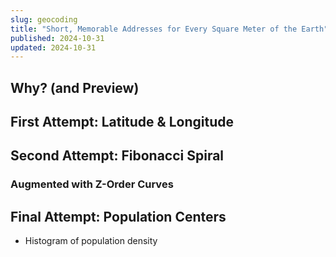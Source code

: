 ```yaml
---
slug: geocoding
title: "Short, Memorable Addresses for Every Square Meter of the Earth"
published: 2024-10-31
updated: 2024-10-31
---
```


## Why? (and Preview)

## First Attempt: Latitude & Longitude

## Second Attempt: Fibonacci Spiral

### Augmented with Z-Order Curves

## Final Attempt: Population Centers

- Histogram of population density